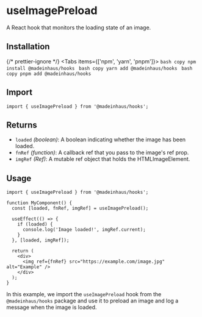 # useImagePreload

A React hook that monitors the loading state of an image.

## Installation


{/* prettier-ignore */}
<Tabs items={['npm', 'yarn', 'pnpm']}>
    <Tab>
        ```bash copy
        npm install @madeinhaus/hooks
        ```
    </Tab>
    <Tab>
        ```bash copy
        yarn add @madeinhaus/hooks
        ```
    </Tab>
    <Tab>
        ```bash copy
        pnpm add @madeinhaus/hooks
        ```
    </Tab>
</Tabs>

## Import

```tsx copy
import { useImagePreload } from '@madeinhaus/hooks';
```

## Returns
- `loaded` _(boolean)_: A boolean indicating whether the image has been loaded.
- `fnRef` _(function)_: A callback ref that you pass to the image's ref prop.
- `imgRef` _(Ref)_: A mutable ref object that holds the HTMLImageElement.

## Usage

```tsx copy
import { useImagePreload } from '@madeinhaus/hooks';

function MyComponent() {
  const [loaded, fnRef, imgRef] = useImagePreload();

  useEffect(() => {
    if (loaded) {
      console.log('Image loaded!', imgRef.current);
    }
  }, [loaded, imgRef]);

  return (
    <div>
      <img ref={fnRef} src="https://example.com/image.jpg" alt="Example" />
    </div>
  );
}
```

In this example, we import the `useImagePreload` hook from the `@madeinhaus/hooks` package and use it to preload an image and log a message when the image is loaded.